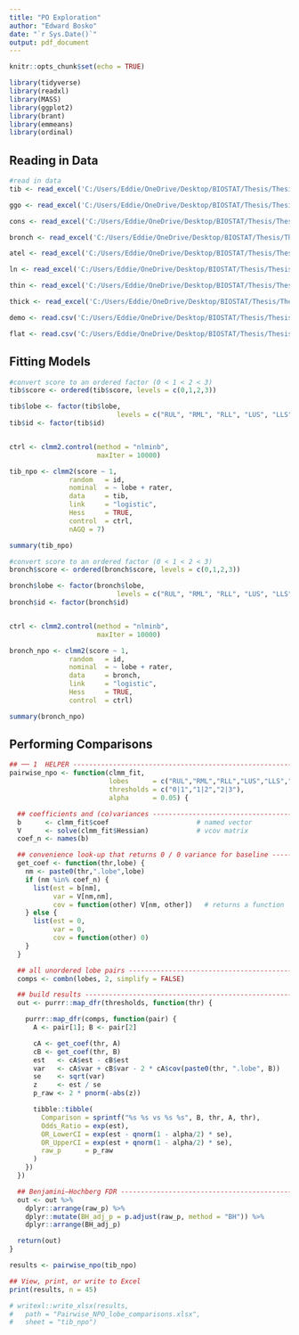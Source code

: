 ```yaml
---
title: "PO Exploration"
author: "Edward Bosko"
date: "`r Sys.Date()`"
output: pdf_document
---
```


```r
knitr::opts_chunk$set(echo = TRUE)
```

```r
library(tidyverse)
library(readxl)
library(MASS)
library(ggplot2)
library(brant)
library(emmeans)
library(ordinal)
```

## Reading in Data

```r
#read in data
tib <- read_excel('C:/Users/Eddie/OneDrive/Desktop/BIOSTAT/Thesis/Thesis/DataProcessed/2025.4.2.xlsx', sheet = "tib.long")

ggo <- read_excel('C:/Users/Eddie/OneDrive/Desktop/BIOSTAT/Thesis/Thesis/DataProcessed/2025.4.2.xlsx', sheet = "ggo.long")

cons <- read_excel('C:/Users/Eddie/OneDrive/Desktop/BIOSTAT/Thesis/Thesis/DataProcessed/2025.4.2.xlsx', sheet = "cons.long")

bronch <- read_excel('C:/Users/Eddie/OneDrive/Desktop/BIOSTAT/Thesis/Thesis/DataProcessed/2025.4.2.xlsx', sheet = "bronch.long")

atel <- read_excel('C:/Users/Eddie/OneDrive/Desktop/BIOSTAT/Thesis/Thesis/DataProcessed/2025.4.2.xlsx', sheet = "atel.long")

ln <- read_excel('C:/Users/Eddie/OneDrive/Desktop/BIOSTAT/Thesis/Thesis/DataProcessed/2025.4.2.xlsx', sheet = "ln.long")

thin <- read_excel('C:/Users/Eddie/OneDrive/Desktop/BIOSTAT/Thesis/Thesis/DataProcessed/2025.4.2.xlsx', sheet = "thin.long")

thick <- read_excel('C:/Users/Eddie/OneDrive/Desktop/BIOSTAT/Thesis/Thesis/DataProcessed/2025.4.2.xlsx', sheet = "thick.long")

demo <- read.csv('C:/Users/Eddie/OneDrive/Desktop/BIOSTAT/Thesis/Thesis/DataRaw/demographic_final.csv')

flat <- read.csv('C:/Users/Eddie/OneDrive/Desktop/BIOSTAT/Thesis/Thesis/DataRaw/demographic_final.csv')
```

## Fitting Models

```r
#convert score to an ordered factor (0 < 1 < 2 < 3)
tib$score <- ordered(tib$score, levels = c(0,1,2,3))

tib$lobe <- factor(tib$lobe, 
                           levels = c("RUL", "RML", "RLL", "LUS", "LLS", "LLL"))
tib$id <- factor(tib$id)


ctrl <- clmm2.control(method = "nlminb",
                      maxIter = 10000)

tib_npo <- clmm2(score ~ 1,
               random   = id,
               nominal  = ~ lobe + rater,
               data     = tib,
               link     = "logistic",
               Hess     = TRUE,
               control  = ctrl,
               nAGQ = 7)
```

```r
summary(tib_npo)
```

```r
#convert score to an ordered factor (0 < 1 < 2 < 3)
bronch$score <- ordered(bronch$score, levels = c(0,1,2,3))

bronch$lobe <- factor(bronch$lobe, 
                           levels = c("RUL", "RML", "RLL", "LUS", "LLS", "LLL"))
bronch$id <- factor(bronch$id)


ctrl <- clmm2.control(method = "nlminb",
                      maxIter = 10000)

bronch_npo <- clmm2(score ~ 1,
               random   = id,
               nominal  = ~ lobe + rater,
               data     = bronch,
               link     = "logistic",
               Hess     = TRUE,
               control  = ctrl)
```

```r
summary(bronch_npo)
```

## Performing Comparisons

```r
## ── 1  HELPER ---------------------------------------------------------------
pairwise_npo <- function(clmm_fit,
                         lobes      = c("RUL","RML","RLL","LUS","LLS","LLL"),
                         thresholds = c("0|1","1|2","2|3"),
                         alpha      = 0.05) {

  ## coefficients and (co)variances ------------------------------------------
  b      <- clmm_fit$coef                      # named vector
  V      <- solve(clmm_fit$Hessian)            # vcov matrix
  coef_n <- names(b)

  ## convenience look-up that returns 0 / 0 variance for baseline -------------
  get_coef <- function(thr,lobe) {
    nm <- paste0(thr,".lobe",lobe)
    if (nm %in% coef_n) {
      list(est = b[nm],
           var = V[nm,nm],
           cov = function(other) V[nm, other])   # returns a function
    } else {
      list(est = 0,
           var = 0,
           cov = function(other) 0)
    }
  }

  ## all unordered lobe pairs -------------------------------------------------
  comps <- combn(lobes, 2, simplify = FALSE)

  ## build results ------------------------------------------------------------
  out <- purrr::map_dfr(thresholds, function(thr) {

    purrr::map_dfr(comps, function(pair) {
      A <- pair[1]; B <- pair[2]

      cA <- get_coef(thr, A)
      cB <- get_coef(thr, B)
      est   <- cA$est - cB$est
      var   <- cA$var + cB$var - 2 * cA$cov(paste0(thr, ".lobe", B))
      se    <- sqrt(var)
      z     <- est / se
      p_raw <- 2 * pnorm(-abs(z))

      tibble::tibble(
        Comparison = sprintf("%s %s vs %s %s", B, thr, A, thr),
        Odds_Ratio = exp(est),
        OR_LowerCI = exp(est - qnorm(1 - alpha/2) * se),
        OR_UpperCI = exp(est + qnorm(1 - alpha/2) * se),
        raw_p      = p_raw
      )
    })
  })

  ## Benjamini–Hochberg FDR ----------------------------------------------------
  out <- out %>%
    dplyr::arrange(raw_p) %>%
    dplyr::mutate(BH_adj_p = p.adjust(raw_p, method = "BH")) %>%
    dplyr::arrange(BH_adj_p)

  return(out)
}

```

```r
results <- pairwise_npo(tib_npo)

## View, print, or write to Excel
print(results, n = 45)

# writexl::write_xlsx(results,
#   path = "Pairwise_NPO_lobe_comparisons.xlsx",
#   sheet = "tib_npo")

```

